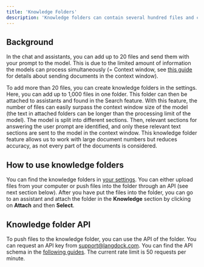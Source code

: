 ```yaml
---
title: 'Knowledge Folders'
description: 'Knowledge folders can contain several hundred files and can be attached to an assistant. Below is a guide how to use this feature and where the difference is compared to attaching files directly to the assistant.'
---
```


## Background

In the chat and assistants, you can add up to 20 files and send them with your prompt to the model. This is due to the limited amount of information the models can process simultaneously (= Context window, see [this guide](/resources/faq#context-window) for details about sending documents in the context window).

To add more than 20 files, you can create knowledge folders in the settings. Here, you can add up to 1,000 files in one folder. This folder can then be attached to assistants and found in the Search feature. With this feature, the number of files can easily surpass the context window size of the model (the text in attached folders can be longer than the processing limit of the model). The model is split into different sections. Then, relevant sections for answering the user prompt are identified, and only these relevant text sections are sent to the model in the context window. This knowledge folder feature allows us to work with large document numbers but reduces accuracy, as not every part of the documents is considered.

## How to use knowledge folders

You can find the knowledge folders in [your settings](https://app.langdock.com/settings/account/folders). You can either upload files from your computer or push files into the folder through an API (see next section below). After you have put the files into the folder, you can go to an assistant and attach the folder in the **Knowledge** section by clicking on **Attach** and then **Select**.

## Knowledge folder API

To push files to the knowledge folder, you can use the API of the folder. You can request an API key from [support@langdock.com](mailto:support@langdock.com). You can find the API schema in the [following guides](/api/knowledge-folder). The current rate limit is 50 requests per minute.
